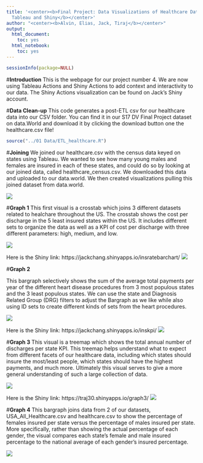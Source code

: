 ```yaml
---
title: '<center><b>Final Project: Data Visualizations of Healthcare Database using
  Tableau and Shiny</b></center>'
author: "<center><b>Alvin, Elias, Jack, Tiraj</b></center>"
output:
  html_document:
    toc: yes
  html_notebook:
    toc: yes
---
```

```r
sessionInfo(package=NULL)
```

#**Introduction**
This is the webpage for our project number 4. We are now using Tableau Actions and Shiny Actions to add context and interactivity to our data. The Shiny Actions visualization can be found on Jack's Shiny account. 

#**Data Clean-up**
This code generates a post-ETL csv for our healthcare data into our CSV folder. You can find it in our S17 DV Final Project dataset on data.World and download it by clicking the download button one the healthcare.csv file!
```r
source("../01 Data/ETL_healthcare.R")
```
#**Joining**
We joined our healthcare.csv with the census data keyed on states using Tableau. We wanted to see how many young males and females are insured in each of these states, and could do so by looking at our joined data, called healthcare_census.csv. We downloaded this data and uploaded to our data.world. We then created visualizations pulling this joined dataset from data.world.

![](../03 Visualizations/join.png)


#**Graph 1**
This first visual is a crosstab which joins 3 different datasets related to healchare throughout the US. The crosstab shows the cost per discharge in the 5 least insured states within the US. It includes different sets to organize the data as well as a KPI of cost per discharge with three different parameters: high, medium, and low.

![](../03 Visualizations/CrosstabViz.png)


Here is the Shiny link: https://jackchang.shinyapps.io/insratebarchart/
![](../02 Shiny/graph1.png)

#**Graph 2**

This bargraph selectively shows the sum of the average total payments per year of the different heart disease procedures from 3 most populous states and the 3 least populous states. We can use the state and Diagnosis Related Group (DRG) filters to adjust the Bargraph as we like while also using ID sets to create different kinds of sets from the heart procedures.

![](../03 Visualizations/Barchart_Idsets.png)


Here is the Shiny link: https://jackchang.shinyapps.io/inskpi/
![](../02 Shiny/graph2.png)

#**Graph 3**
This visual is a treemap which shows the total annual number of discharges per state KPI. This treemap helps understand what to expect from different facets of our healthcare data, including which states should insure the most/least people, which states should have the highest payments, and much more. Ultimately this visual serves to give a more general understanding of such a large collection of data.

![](../03 Visualizations/Treemap.png)


Here is the Shiny link: https://traj30.shinyapps.io/graph3/
![](../02 Shiny/graph3.png)

#**Graph 4**
This bargraph joins data from 2 of our datasets, USA_All_Healthcare.csv and healthcare.csv to show the percentage of females insured per state versus the percentage of males insured per state. More specifically, rather than showing the actual percentage of each gender, the visual compares each state's female and male insured percentage to the national average of each gender's insured percentage.

![](../03 Visualizations/Barchart_Calc.png)




